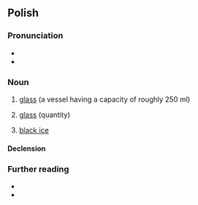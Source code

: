 ==Polish==

===Pronunciation===
* {{pl-IPA}}
* {{audio|pl|Pl-szklanka.ogg|Audio}}

===Noun===
{{pl-noun|f|dim=szklaneczka}}

# [[glass]] (a vessel having a capacity of roughly 250 ml)
# {{lb|pl|metonymically}} [[glass]] (quantity)
# {{lb|pl|colloquial}} [[black ice]]

====Declension====
{{pl-decl-noun-f}}

===Further reading===
* {{R:pl:WSJP}}
* {{R:PWN}}

{{c|pl|Containers|Winter}}